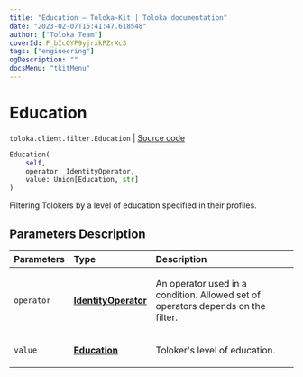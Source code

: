 ```yaml
---
title: "Education — Toloka-Kit | Toloka documentation"
date: "2023-02-07T15:41:47.618548"
author: ["Toloka Team"]
coverId: F_bIcOYF9yjrxkPZrXc3
tags: ["engineering"]
ogDescription: ""
docsMenu: "tkitMenu"
---
```


# Education
`toloka.client.filter.Education` | [Source code](https://github.com/Toloka/toloka-kit/blob/v1.1.3/src/client/filter.py#L292)

```python
Education(
    self,
    operator: IdentityOperator,
    value: Union[Education, str]
)
```

Filtering Tolokers by a level of education specified in their profiles.

## Parameters Description

| Parameters | Type | Description |
| :----------| :----| :-----------|
`operator`|**[IdentityOperator](/docs-new/toloka-kit/reference/toloka.client.primitives.operators.IdentityOperator)**|<p>An operator used in a condition. Allowed set of operators depends on the filter.</p>
`value`|**[Education](/docs-new/toloka-kit/reference/toloka.client.filter.Education.Education)**|<p>Toloker&#x27;s level of education.</p>
